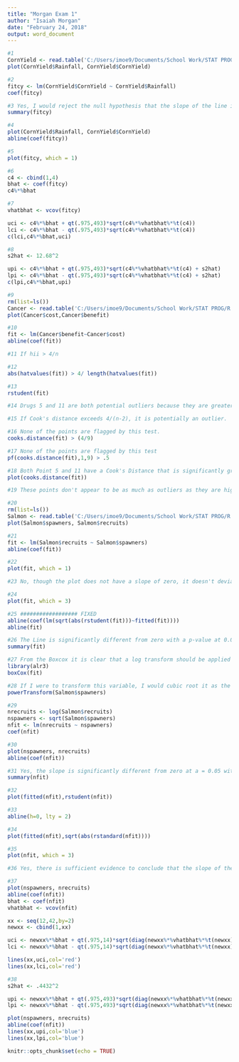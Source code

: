 ```yaml
---
title: "Morgan Exam 1"
author: "Isaiah Morgan"
date: "February 24, 2018"
output: word_document
---
```


```r
#1
CornYield <- read.table('C:/Users/imoe9/Documents/School Work/STAT PROG/R Files/STAT 330/Exam 1/CornYield.txt', header = TRUE)
plot(CornYield$Rainfall, CornYield$CornYield)

#2
fitcy <- lm(CornYield$CornYield ~ CornYield$Rainfall)
coef(fitcy)
```

```r
#3 Yes, I would reject the null hypothesis that the slope of the line is equal to zero because the p-value is equal to 0.00134
summary(fitcy)

#4
plot(CornYield$Rainfall, CornYield$CornYield)
abline(coef(fitcy))

#5
plot(fitcy, which = 1)

#6
c4 <- cbind(1,4)
bhat <- coef(fitcy)
c4%*%bhat

#7
vhatbhat <- vcov(fitcy)

uci <- c4%*%bhat + qt(.975,493)*sqrt(c4%*%vhatbhat%*%t(c4))
lci <- c4%*%bhat - qt(.975,493)*sqrt(c4%*%vhatbhat%*%t(c4))
c(lci,c4%*%bhat,uci)

#8
s2hat <- 12.68^2

upi <- c4%*%bhat + qt(.975,493)*sqrt(c4%*%vhatbhat%*%t(c4) + s2hat)
lpi <- c4%*%bhat - qt(.975,493)*sqrt(c4%*%vhatbhat%*%t(c4) + s2hat)
c(lpi,c4%*%bhat,upi)
```

```r
#9
rm(list=ls())
Cancer <- read.table('C:/Users/imoe9/Documents/School Work/STAT PROG/R Files/STAT 330/Exam 1/cancer.txt', header = TRUE)
plot(Cancer$cost,Cancer$benefit)

#10
fit <- lm(Cancer$benefit~Cancer$cost)
abline(coef(fit))

#11 If hii > 4/n

#12
abs(hatvalues(fit)) > 4/ length(hatvalues(fit))

#13
rstudent(fit)

#14 Drugs 5 and 11 are both potential outliers because they are greater than 2.

#15 If Cook's distance exceeds 4/(n-2), it is potentially an outlier.

#16 None of the points are flagged by this test.
cooks.distance(fit) > (4/9)

#17 None of the points are flagged by this test
pf(cooks.distance(fit),1,9) > .5

#18 Both Point 5 and 11 have a Cook's Distance that is significantly greater than the rest
plot(cooks.distance(fit))

#19 These points don't appear to be as much as outliers as they are high influence points, so the high cook's distance of both is probably more the result of being high inluence. If they were outliers they would have failed more of the diagnostic tests.

#20
rm(list=ls())
Salmon <- read.table('C:/Users/imoe9/Documents/School Work/STAT PROG/R Files/STAT 330/Exam 1/salmon.txt', header = TRUE)
plot(Salmon$spawners, Salmon$recruits)

#21
fit <- lm(Salmon$recruits ~ Salmon$spawners)
abline(coef(fit))

#22
plot(fit, which = 1)

#23 No, though the plot does not have a slope of zero, it doesn't deviate in a way that is overly concerning

#24
plot(fit, which = 3)

#25 ################## FIXED
abline(coef(lm(sqrt(abs(rstudent(fit)))~fitted(fit))))
abline(fit)

```
```r
#26 The Line is significantly different from zero with a p-value at 0.01839
summary(fit)

#27 From the Boxcox it is clear that a log transform should be applied to the data to achieve normality as the peak of the curve is approximately zero.
library(alr3)
boxCox(fit)

#28 If I were to transform this variable, I would cubic root it as the the powerTransform value is approximately 1/3.
powerTransform(Salmon$spawners)

#29
nrecruits <- log(Salmon$recruits)
nspawners <- sqrt(Salmon$spawners)
nfit <- lm(nrecruits ~ nspawners)
coef(nfit)

#30
plot(nspawners, nrecruits)
abline(coef(nfit))

#31 Yes, the slope is significantly different from zero at a = 0.05 with a p = 0.0128.
summary(nfit)

#32
plot(fitted(nfit),rstudent(nfit))

#33
abline(h=0, lty = 2)

#34
plot(fitted(nfit),sqrt(abs(rstandard(nfit))))

#35
plot(nfit, which = 3)

#36 Yes, there is sufficient evidence to conclude that the slope of the line is not equal to zero.

#37
plot(nspawners, nrecruits)
abline(coef(nfit))
bhat <- coef(nfit)
vhatbhat <- vcov(nfit)

xx <- seq(12,42,by=2)
newxx <- cbind(1,xx)

uci <- newxx%*%bhat + qt(.975,14)*sqrt(diag(newxx%*%vhatbhat%*%t(newxx)))
lci <- newxx%*%bhat - qt(.975,14)*sqrt(diag(newxx%*%vhatbhat%*%t(newxx)))

lines(xx,uci,col='red')
lines(xx,lci,col='red')

#38
s2hat <- .4432^2

upi <- newxx%*%bhat + qt(.975,493)*sqrt(diag(newxx%*%vhatbhat%*%t(newxx)) + s2hat)
lpi <- newxx%*%bhat - qt(.975,493)*sqrt(diag(newxx%*%vhatbhat%*%t(newxx)) + s2hat)

plot(nspawners, nrecruits)
abline(coef(nfit))
lines(xx,upi,col='blue')
lines(xx,lpi,col='blue')
```

```r
knitr::opts_chunk$set(echo = TRUE)
```
